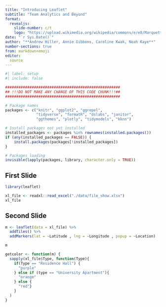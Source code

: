 ```yaml
---
title: "Introducing Leaflet"
subtitle: "Team Analytics and Beyond"
format: 
  revealjs:
    slide-number: c/t   
    logo: "https://upload.wikimedia.org/wikipedia/commons/e/e8/Marquette_Golden_Eagles_logo.svg"
date: "`r Sys.Date()`"
author: "**Andrew Hiller, Annie Gibbons, Caroline Kwak, Noah Kaye**"
number-sections: true
from: markdown+emoji
editor: 
  source
---
```


```r
#| label: setup
#| include: false

####################################################
## !!!DO NOT MAKE ANY CHANGE OF THIS CODE CHUNK!!!##
####################################################

# Package names
packages <- c("knitr", "ggplot2", "ggrepel", 
              "tidyverse", "formatR", "dslabs", "janitor", 
              "ggthemes", "plotly", "tidymodels", "kknn")

# Install packages not yet installed
installed_packages <- packages %in% rownames(installed.packages())
if (any(installed_packages == FALSE)) {
    install.packages(packages[!installed_packages])
}

# Packages loading
invisible(lapply(packages, library, character.only = TRUE))
```

## First Slide
```r

library(leaflet)

xl_file <- readxl::read_excel("./data/file_show.xlsx")
xl_file


```

## Second Slide
```r

m <- leaflet(data = xl_file) %>%
  addTiles() %>%
  addMarkers(lat = ~Latitude , lng = ~Longitude , popup = ~Location)

m

getcolor <- function(m) {
  sapply(xl_file$Type, function(Type){
    if(Type == "Residence Hall") {
      "purple"
    } else if (type == "University Apartment"){
      "orange"
    } else {
      "red"}
    }
  )
}




```